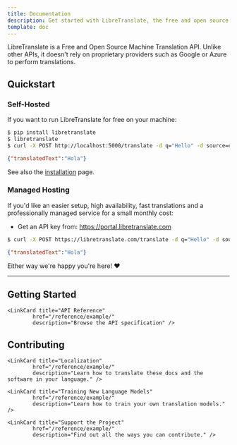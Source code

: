 ```yaml
---
title: Documentation
description: Get started with LibreTranslate, the free and open source translation API.
template: doc
---
```



LibreTranslate is a Free and Open Source Machine Translation API. Unlike other APIs, it doesn't rely on proprietary providers such as Google or Azure to perform translations.

## Quickstart

### Self-Hosted

If you want to run LibreTranslate for free on your machine:

```bash
$ pip install libretranslate
$ libretranslate
$ curl -X POST http://localhost:5000/translate -d q="Hello" -d source=en -d target=es
```

```json
{"translatedText":"Hola"}
```

See also the [installation](/guides/installation/) page.

### Managed Hosting

If you'd like an easier setup, high availability, fast translations and a professionally managed service for a small monthly cost:
 * Get an API key from: https://portal.libretranslate.com

```bash
$ curl -X POST https://libretranslate.com/translate -d q="Hello" -d source=en -d target=es -d api_key=xxxxx
```

```json
{"translatedText":"Hola"}
```

Either way we're happy you're here! ❤

----

## Getting Started

<CardGrid>
	<LinkCard title="Installation" 
			   href="/guides/example/"
			   description="How to quickly get the software up and running on your machine." />
	<LinkCard title="Basic Usage" 
			href="/reference/example/"
			description="Start translating with step by step examples." />
	<LinkCard title="Community Resources" 
			href="/reference/example/"
			description="Questions? Find out where to get help." />

	<LinkCard title="API Reference" 
			href="/reference/example/"
			description="Browse the API specification" />

</CardGrid>

## Contributing

<CardGrid>

	<LinkCard title="Localization" 
			href="/reference/example/"
			description="Learn how to translate these docs and the software in your language." />
	
	<LinkCard title="Training New Language Models" 
			href="/reference/example/"
			description="Learn how to train your own translation models." />
	
	<LinkCard title="Support the Project" 
			href="/reference/example/"
			description="Find out all the ways you can contribute." />
	

</CardGrid>